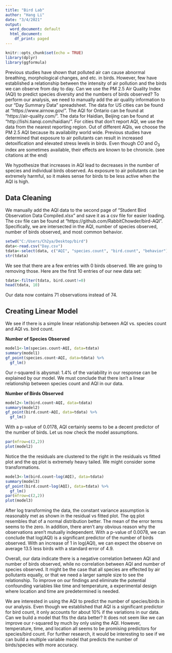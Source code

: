 ---
title: "Bird Lab"
author: "Hang Li"
date: "3/4/2021"
output:
  word_document: default
  html_document:
    df_print: paged
---

```{r setup, include=FALSE}
knitr::opts_chunk$set(echo = TRUE)
library(dplyr)
library(ggformula)
```

Previous studies have shown that polluted air can cause abnormal breathing, morphological changes, and etc. in birds. However, few have established a relationship between the intensity of air pollution and the birds we can observe from day to day. Can we use the PM 2.5 Air Quality Index (AQI) to predict species diversity and the numbers of birds observed? To perform our analysis, we need to manually add the air quality information to our "Day Summary Data" spreadsheet. The data for US cities can be found at "https://www.airnow.gov/". The AQI for Ontario can be found at "https://air-quality.com/". The data for Haidian, Beijing can be found at “http://lishi.tianqi.com/haidian/”. For cities that don't report AQI, we use the data from the nearest reporting region. Out of different AQIs, we choose the PM 2.5 AQI because its availability world wide. Previous studies have determined that exposure to air pollutants can result in increased detoxification and elevated stress levels in birds. Even though $CO$ and $O_3$ index are sometimes available, their effects are known to be chronicle. (see citations at the end)

We hypothesize that increases in AQI lead to decreases in the number of species and individual birds observed. As exposure to air pollutants can be extremely harmful, so it makes sense for birds to be less active when the AQI is high.

## Data Cleaning

We manually add the AQI data to the second page of "Student Bird Observation Data Compiled.xlsx" and save it as a csv file for easier loading. The csv file can be found at "https://github.com/RabbitChowder/bird-AQI". Specifically, we are intersected in the AQI, number of species observed, number of birds observed, and most common behavior.
```{r clean1, echo=F}
setwd("C:/Users/Ch2ya/Desktop/bird")
data<-read.csv("Day.csv")
tdata<-select(data, c("AQI", "species.count", "bird.count", "behavior"))
str(tdata)
```

We see that there are a few entries with 0 birds observed. We are going to removing those. Here are the first 10 entries of our new data set:

```{r clean2, echo=F}
tdata<-filter(tdata, bird.count!=0)
head(tdata, 10)
```

Our data now contains 71 observations instead of 74.

## Creating Linear Model

We see if there is a simple linear relationship between AQI vs. species count and AQI vs. bird count.

**Number of Species Observed**

```{r lm1, echo=F}
model1<-lm(species.count~AQI, data=tdata)
summary(model1)
gf_point(species.count~AQI, data=tdata) %>%
  gf_lm()
```

Our r-squared is abysmal: 1.4% of the variability in our response can be explained by our model. We must conclude that there isn't a linear relationship between species count and AQI in our data.


**Number of Birds Observed**

```{r lm2, echo=F}
model2<-lm(bird.count~AQI, data=tdata)
summary(model2)
gf_point(bird.count~AQI, data=tdata) %>%
  gf_lm()
```

With a p-value of 0.0178, AQI certainly seems to be a decent predictor of the number of birds. Let us now check the model assumptions.

```{r lm21, echo=F}
par(mfrow=c(2,2))
plot(model2)
```

Notice the the residuals are clustered to the right in the residuals vs fitted plot and the qq plot is extremely heavy tailed. We might consider some transformations.

```{r lm3, echo=F}
model3<-lm(bird.count~log(AQI), data=tdata)
summary(model3)
gf_point(bird.count~log(AQI), data=tdata) %>%
  gf_lm()
par(mfrow=c(2,2))
plot(model3)
```

After log transforming the data, the constant variance assumption is reasonably met as shown in the residual vs fitted plot. The qq plot resembles that of a normal distribution better. The mean of the error terms seems to the zero. In addition, there aren't any obvious reason why the observations aren't mutually independent. With a p-value of 0.0078, we can conclude that log(AQI) is a significant predictor of the number of birds observed. With an increase of 1 in log(AQI), we can expect the observe on average 13.5 less birds with a standard error of 4.9.

Overall, our data indicate there is a negative correlation between AQI and number of birds observed, while no correlation between AQI and number of species observed. It might be the case that all species are effected by air pollutants equally, or that we need a larger sample size to see the relationship. To improve on our findings and eliminate the potential confounding variables like time and temperature, a experimental design where location and time are predetermined is needed.

We are interested in using the AQI to predict the number of species/birds in our analysis. Even though we established that AQI is a significant predictor for bird count, it only accounts for about 10% if the variations in our data. Can we build a model that fits the data better? It does not seem like we can improve our r-squared by much by only using the AQI. However, temperature, time, and location all seems to be promising predictors for species/bird count. For further research, it would be interesting to see if we can build a multiple variable model that predicts the number of birds/species with more accuracy.
























